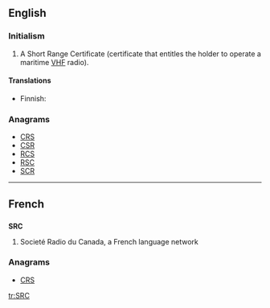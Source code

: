 ==English==

===Initialism===
{{en-initialism}}

# {{context|nautical|lang=en}} A Short Range Certificate (certificate that entitles the holder to operate a maritime [[VHF]] radio).

====Translations====
{{trans-top|VHF certificate}}
* Finnish: {{t|fi|rannikkolaivurin radiotodistus}}
{{trans-mid}}
{{trans-bottom}}

===Anagrams===
* [[CRS#English|CRS]] 
* [[CSR#English|CSR]]
* [[RCS#English|RCS]]
* [[RSC#English|RSC]]
* [[SCR#English|SCR]]

----

==French==

==={{initialism-old|fr}}===
'''SRC'''

# Societé Radio du Canada, a French language network

===Anagrams===
* [[CRS#French|CRS]] 

[[tr:SRC]]